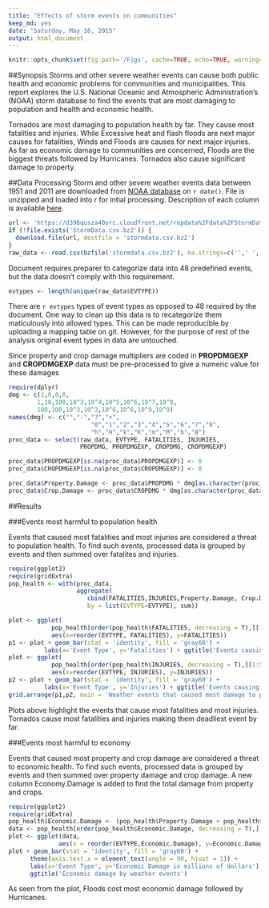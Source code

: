```yaml
---
title: "Effects of storm events on communities"
keep_md: yes
date: "Saturday, May 16, 2015"
output: html_document
---
```


```r
knitr::opts_chunk$set(fig.path='/Figs', cache=TRUE, echo=TRUE, warning=FALSE)
```

##Synopsis
Storms and other severe weather events can cause both public health and economic problems for communities and municipalities. This report explores the U.S. National Oceanic and Atmospheric Administration's (NOAA) storm database to find the events that are most damaging to population and health and economic health.

Tornados are most damaging to population health by far. They cause most fatalities and injuries. While Excessive heat and flash floods are next major causes for fatalities, Winds and Floods are causes for next major injuries. As far as economic damage to communities are concerned, Floods are the biggest threats followed by Hurricanes. Tornados also cause significant damage to property.


##Data Processing
Storm and other severe weather events data between 1951 and 2011 are downloaded from [NOAA database] on `r date()`. File is unzipped and loaded into r for intial processing. Description of each column is available [here][1].

```r
url <- 'https://d396qusza40orc.cloudfront.net/repdata%2Fdata%2FStormData.csv.bz2'
if (!file.exists('StormData.csv.bz2')) {
  download.file(url, destfile = 'stormdata.csv.bz2')
}
raw_data <- read.csv(bzfile('stormdata.csv.bz2'), na.strings=c('',' ','NA'))
```

Document requires preparer to categorize data into 48 predefined events, but the data doesn't comply with this requirement.

```r
evtypes <- length(unique(raw_data$EVTYPE))
```

There are `r evtypes` types of event types as opposed to 48 required by the document. One way to clean up this data is to recategorize them maticulously into allowed types. This can be made reproducible by uploading a mapping table on git. However, for the purpose of rest of the analysis original event types in data are untouched.

Since property and crop damage multipliers are coded in **PROPDMGEXP** and **CROPDMGEXP** data must be pre-processed to give a numeric value for these damages

```r
require(dplyr)
dmg <- c(1,0,0,0,
        1,10,100,10^3,10^4,10^5,10^6,10^7,10^8,
        100,100,10^3,10^3,10^6,10^6,10^9,10^9)
names(dmg) <- c("","-","?","+",
                       "0","1","2","3","4","5","6","7","8",
                       "h","H","k","K","m","M","b","B")
proc_data <- select(raw_data, EVTYPE, FATALITIES, INJURIES,
                    PROPDMG, PROPDMGEXP, CROPDMG, CROPDMGEXP)

proc_data$PROPDMGEXP[is.na(proc_data$PROPDMGEXP)] <- 0
proc_data$CROPDMGEXP[is.na(proc_data$CROPDMGEXP)] <- 0

proc_data$Property.Damage <- proc_data$PROPDMG * dmg[as.character(proc_data$PROPDMGEXP)]
proc_data$Crop.Damage <- proc_data$CROPDMG * dmg[as.character(proc_data$CROPDMGEXP)]
```

##Results

###Events most harmful to population health

Events that caused most fatalities and most injuries are considered a threat to population health. To find such events, processed data is grouped by events and then summed over fatalites and injuries.

```r
require(ggplot2)
require(gridExtra)
pop_health <- with(proc_data, 
                   aggregate(
                      cbind(FATALITIES,INJURIES,Property.Damage, Crop.Damage), 
                      by = list(EVTYPE=EVTYPE), sum))

plot <- ggplot(
            pop_health[order(pop_health$FATALITIES, decreasing = T),][1:5,],
            aes(x=reorder(EVTYPE, FATALITIES), y=FATALITIES))
p1 <- plot + geom_bar(stat = 'identity', fill = 'gray60') + 
          labs(x='Event Type', y='Fatalities') + ggtitle('Events causing most fatalities')
plot <- ggplot(
            pop_health[order(pop_health$INJURIES, decreasing = T),][1:5,],
            aes(x=reorder(EVTYPE, INJURIES), y=INJURIES))
p2 <- plot + geom_bar(stat = 'identity', fill = 'gray60') +
          labs(x='Event Type', y='Injuries') + ggtitle('Events causing most injuries')
grid.arrange(p1,p2, main = 'Weather events that caused most damage to population health')
```

Plots above highlight the events that cause most fatalities and most injuries. Tornados cause most fatalities and injuries making them deadliest event by far.

###Events most harmful to economy

Events that caused most property and crop damage are considered a threat to economic health. To find such events, processed data is grouped by events and then summed over property damage and crop damage. A new column Economy.Damage is added to find the total damage from property and crops.

```r
require(ggplot2)
require(gridExtra)
pop_health$Economic.Damage <- (pop_health$Property.Damage + pop_health$Crop.Damage)/(10^6)
data <- pop_health[order(pop_health$Economic.Damage, decreasing = T),][1:10,]
plot <- ggplot(data,
              aes(x = reorder(EVTYPE,Economic.Damage), y=Economic.Damage))
plot + geom_bar(stat = 'identity', fill = 'gray60') +
      theme(axis.text.x = element_text(angle = 90, hjust = 1)) +
      labs(x='Event Type', y='Economic Damage in millions of dollars') +
      ggtitle('Economic damage by weather events')
```

As seen from the plot, Floods cost most economic damage followed by Hurricanes.

[NOAA database]: "https://d396qusza40orc.cloudfront.net/repdata%2Fdata%2FStormData.csv.bz2"
[1]: "https://d396qusza40orc.cloudfront.net/repdata%2Fpeer2_doc%2Fpd01016005curr.pdf"